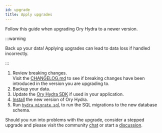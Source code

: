 ```yaml
---
id: upgrade
title: Apply upgrades
---
```


Follow this guide when upgrading Ory Hydra to a newer version.

:::warning

Back up your data! Applying upgrades can lead to data loss if handled incorrectly.

:::

1. Review breaking changes.  
   Visit the [CHANGELOG.md](https://github.com/ory/hydra/blob/master/CHANGELOG.md) to see if breaking changes have been introduced
   in the version you are upgrading to.
1. Backup your data.
1. Update the [Ory Hydra SDK](../sdk/01_index.md) if used in your application.
1. [Install](./install) the new version of Ory Hydra.
1. Run [`hydra migrate sql`](../cli/hydra-migrate-sql.md) to run the SQL migrations to the new database schema.

Should you run into problems with the upgrade, consider a stepped upgrade and please visit the community
[chat](https://slack.ory.sh/) or start a [discussion](https://github.com/ory/hydra/discussions).
